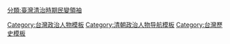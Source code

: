 {{Navbox
|name = 臺灣清治時期民變領導人
|title = 臺灣清治時期民變領導人
|above = 
|bodyclass = hlist

|list1 = 
* [[蔡機功]]
* [[吳球]]
* [[劉卻]]
* [[朱一貴]]、[[杜君英]]
* [[吳福生]]
* [[林爽文]]、[[莊大田]]、[[王勳]]
* [[陳周全]]、[[陳光愛]]
* 嘉慶十六年[[高夔 (反清人物)|高夔]]
* [[朱蔚]]
* [[許尚]]、[[楊良斌]]
* [[張丙]]
* 道光二十一年九月[[江見]]、[[林旺 (清朝)|林旺]]
* 道光二十三年[[郭光侯]]
* [[洪協]]
* [[洪紀]]
* [[林恭]]
* [[施九緞]]
* 同治元年[[戴潮春]]、[[林日成]]、[[陳弄]]、[[洪欉]]

|below = 
}}<includeonly>[[分類:臺灣清治時期民變領袖]]</includeonly><noinclude>
{{collapsible option}}
<!-- * 參考資料：[http://www.taiwanus.net/history/3/index.htm 滿清據台二一三] -->
[[Category:台灣政治人物模板]]
[[Category:清朝政治人物导航模板]]
[[Category:台灣歷史模板]]
</noinclude>
